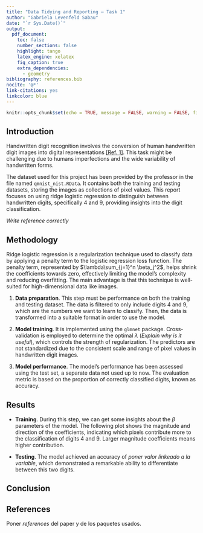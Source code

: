 ```yaml
---
title: "Data Tidying and Reporting – Task 1"
author: "Gabriela Levenfeld Sabau"
date: "`r Sys.Date()`"
output:
  pdf_document:
    toc: false
    number_sections: false
    highlight: tango
    latex_engine: xelatex
    fig_caption: true
    extra_dependencies:
      - geometry
bibliography: references.bib
nocite: '@*'
link-citations: yes
linkcolor: blue
---
```


```r
knitr::opts_chunk$set(echo = TRUE, message = FALSE, warning = FALSE, fig.bg = 'transparent')
```

## Introduction

Handwritten digit recognition involves the conversion of human handwritten digit images into digital representations [[Ref. 1]](https://learner-cares.medium.com/handwritten-digit-recognition-using-convolutional-neural-network-cnn-with-tensorflow-2f444e6c4c31). This task might be challenging due to humans imperfections and the wide variability of handwritten forms.

The dataset used for this project has been provided by the professor in the file named `qmnist_nist.RData`. It contains both the training and testing datasets, storing the images as collections of pixel values. This report focuses on using ridge logistic regression to distinguish between handwritten digits, specifically $4$ and $9$, providing insights into the digit classification.

*Write reference correctly*

## Methodology

Ridge logistic regression is a regularization technique used to classify data by applying a penalty term to the logistic regression loss function. The penalty term, represented by $\lambda\sum_{j=1}^n \beta_j^2$, helps shrink the coefficients towards zero, effectively limiting the model's complexity and reducing overfitting. The main advantage is that this technique is well-suited for high-dimensional data like images.

1.  **Data preparation**. This step must be performance on both the training and testing dataset. The data is filtered to only include digits $4$ and $9$, which are the numbers we want to learn to classify. Then, the data is transformed into a suitable format in order to use the model.

2.  **Model training**. It is implemented using the `glmnet` package.
Cross-validation is employed to determine the optimal $\lambda$ (*Explain why is it useful*), which controls the strength of regularization. The predictors are not standardized due to the consistent scale and range of pixel values in handwritten digit images.

3.  **Model performance**. The model's performance has been assessed using the test set, a separate data not used up to now. The evaluation metric is based on the proportion of correctly classified digits, known as accuracy.

## Results

-   **Training**. During this step, we can get some insights about the $\beta$ parameters of the model. The following plot shows the magnitude and direction of the coefficients, indicating which pixels contribute more to the classification of digits $4$ and $9$. Larger magnitude coefficients means higher contribution. 

-   **Testing**. The model achieved an accuracy of *poner valor linkeado a la variable*, which demonstrated a remarkable ability to differentiate between this two digits.

## Conclusion

## References

Poner *references* del paper y de los paquetes usados.

<div id="refs"></div>
